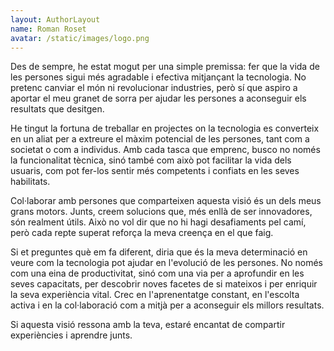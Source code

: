 ```yaml
---
layout: AuthorLayout
name: Roman Roset
avatar: /static/images/logo.png
---
```


Des de sempre, he estat mogut per una simple premissa: fer que la vida de les persones sigui més agradable i efectiva mitjançant la tecnologia. No pretenc canviar el món ni revolucionar industries, però sí que aspiro a aportar el meu granet de sorra per ajudar les persones a aconseguir els resultats que desitgen.

He tingut la fortuna de treballar en projectes on la tecnologia es converteix en un aliat per a extreure el màxim potencial de les persones, tant com a societat o com a individus. Amb cada tasca que emprenc, busco no només la funcionalitat tècnica, sinó també com això pot facilitar la vida dels usuaris, com pot fer-los sentir més competents i confiats en les seves habilitats.

Col·laborar amb persones que comparteixen aquesta visió és un dels meus grans motors. Junts, creem solucions que, més enllà de ser innovadores, són realment útils. Això no vol dir que no hi hagi desafiaments pel camí, però cada repte superat reforça la meva creença en el que faig.

Si et preguntes què em fa diferent, diria que és la meva determinació en veure com la tecnologia pot ajudar en l'evolució de les persones. No només com una eina de productivitat, sinó com una via per a aprofundir en les seves capacitats, per descobrir noves facetes de si mateixos i per enriquir la seva experiència vital. Crec en l'aprenentatge constant, en l'escolta activa i en la col·laboració com a mitjà per a aconseguir els millors resultats.

Si aquesta visió ressona amb la teva, estaré encantat de compartir experiències i aprendre junts.
